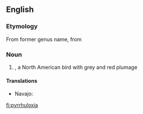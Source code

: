 {{also|Pyrrhuloxia}}
==English==
{{rfi}}
{{wikipedia}}
{{wikispecies}}
===Etymology===
From former genus name, from {{term|Pyrrhula||lang=mul|genus of bullfinches}} {{suffix||oxia}}

{{etystub}}

===Noun===
{{en-noun}}

# {{taxlink|Cardinalis sinualis|species}}, a North American bird with grey and red plumage

====Translations====
{{trans-top}}
* Navajo: {{t|nv|tááʼyaʼniiltʼóshiiłbáhígíí}}
{{trans-mid}}
{{trans-bottom}}

[[fi:pyrrhuloxia]]